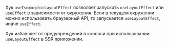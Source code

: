 Хук `useIsomorphicLayoutEffect` позволяет запускать `useLayoutEffect` или `useEffect` в зависимости от окружения. Если в текущем окружении можно использовать браузерный API, то запускается `useLayoutEffect`, иначе `useEffect`.

Хук избавляет от предупреждений в консоли при использовании `useLayoutEffect` в SSR приложении.
